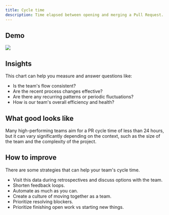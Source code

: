 ```yaml
---
title: Cycle time
description: Time elapsed between opening and merging a Pull Request.
---
```



## Demo

<Frame>
  <img src="/images/cycle-time.png" />
</Frame>

## Insights

This chart can help you measure and answer questions like:

- Is the team's flow consistent?
- Are the recent process changes effective?
- Are there any recurring patterns or periodic fluctuations?
- How is our team's overall efficiency and health?

## What good looks like

Many high-performing teams aim for a PR cycle time of less than 24 hours, but it can vary significantly depending on the context, such as the size of the team and the complexity of the project.

## How to improve

There are some strategies that can help your team's cycle time.

- Visit this data during retrospectives and discuss options with the team.
- Shorten feedback loops.
- Automate as much as you can.
- Create a culture of moving together as a team.
- Prioritize resolving blockers.
- Prioritize finishing open work vs starting new things.

<CtaGetStarted />
